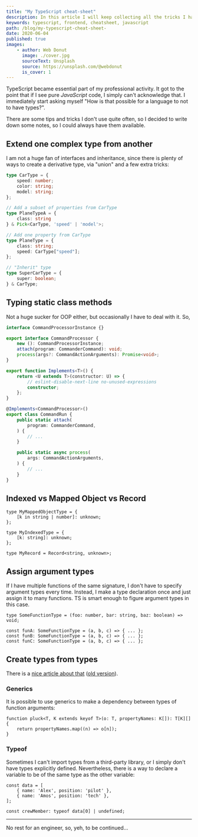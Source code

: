 ```yaml
---
title: "My TypeScript cheat-sheet"
description: In this article I will keep collecting all the tricks I have learned so far, as well as any cool projects I managed to find on the TypeScript topic.
keywords: typescript, frontend, cheatsheet, javascript
path: /blog/my-typescript-cheat-sheet-
date: 2020-06-04
published: true
images:
    - author: Web Donut
      image: ./cover.jpg
      sourceText: Unsplash
      source: https://unsplash.com/@webdonut
      is_cover: 1
---
```



TypeScript became essential part of my professional activity.
It got to the point that if I see pure *JavaScript* code, I simply can't acknowledge that.
I immediately start asking myself "How is that possible for a language to not to have types?".

There are some tips and tricks I don't use quite often, so I decided to write down some notes, so I could always have them available.

## Extend one complex type from another

I am not a huge fan of interfaces and inheritance, since there is plenty of ways to create a derivative type, via "union" and a few extra tricks:

~~~ts
type CarType = {
    speed: number;
    color: string;
    model: string;
};

// Add a subset of properties from CarType
type PlaneTypeA = { 
    class: string
} & Pick<CarType, 'speed' | 'model'>;

// Add one property from CarType
type PlaneType = { 
    class: string;
    speed: CarType["speed"];
};

// "Inherit" type
type SuperCarType = {
    super: boolean;
} & CarType;
~~~

## Typing static class methods

Not a huge sucker for OOP either, but occasionally I have to deal with it. So,

~~~ts
interface CommandProcessorInstance {}

export interface CommandProcessor {
    new (): CommandProcessorInstance;
    attach(program: CommanderCommand): void;
    process(args?: CommandActionArguments): Promise<void>;
}

export function Implements<T>() {
    return <U extends T>(constructor: U) => {
        // eslint-disable-next-line no-unused-expressions
        constructor;
    };
}

@Implements<CommandProcessor>()
export class CommandRun {
    public static attach(
        program: CommanderCommand,
    ) {
        // ...
    }

    public static async process(
        args: CommandActionArguments,
    ) {
        // ...
    }
}
~~~

## Indexed vs Mapped Object vs Record

~~~
type MyMappedObjectType = {
    [k in string | number]: unknown;
};

type MyIndexedType = {
    [k: string]: unknown;
};

type MyRecord = Record<string, unknown>;
~~~

## Assign argument types

If I have multiple functions of the same signature, I don't have to specify argument types every time. Instead, I make a type declaration once
and just assign it to many functions. TS is smart enough to figure argument types in this case.

~~~
type SomeFunctionType = (foo: number, bar: string, baz: boolean) => void;

const funA: SomeFunctionType = (a, b, c) => { ... };
const funB: SomeFunctionType = (a, b, c) => { ... };
const funC: SomeFunctionType = (a, b, c) => { ... };
~~~

## Create types from types

There is a [nice article about that](https://www.typescriptlang.org/docs/handbook/2/types-from-types.html) ([old version](https://www.typescriptlang.org/docs/handbook/advanced-types.html)).

### Generics

It is possible to use generics to make a dependency between types of function arguments:

~~~
function pluck<T, K extends keyof T>(o: T, propertyNames: K[]): T[K][] {
    return propertyNames.map((n) => o[n]);
}
~~~

### Typeof

Sometimes I can't import types from a third-party library, or I simply don't have types explicitly defined. Nevertheless, there is a way to declare a variable to be of the same type as the other variable:

~~~
const data = [
    { name: 'Alex', position: 'pilot' },
    { name: 'Amos', position: 'tech' },
];

const crewMember: typeof data[0] | undefined;
~~~

***

No rest for an engineer, so, yeh, to be continued...
